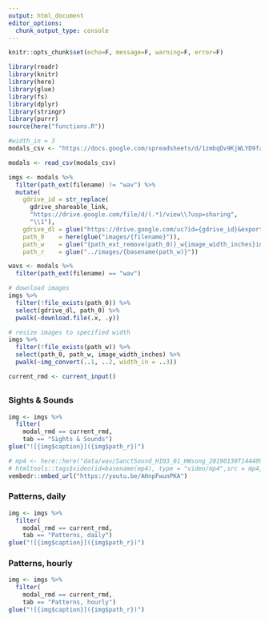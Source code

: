 ```yaml
---
output: html_document
editor_options: 
  chunk_output_type: console
---
```

```r
knitr::opts_chunk$set(echo=F, message=F, warning=F, error=F)
```

```r
library(readr)
library(knitr)
library(here)
library(glue)
library(fs)
library(dplyr)
library(stringr)
library(purrr)
source(here("functions.R"))

#width_in = 3
modals_csv <- "https://docs.google.com/spreadsheets/d/1zmbqDv9KjWLYD9fasDHtPXpRh5ScJibsCHn56DYhTd0/gviz/tq?tqx=out:csv&sheet=modals"

modals <- read_csv(modals_csv)

imgs <- modals %>% 
  filter(path_ext(filename) != "wav") %>% 
  mutate(
    gdrive_id = str_replace(
      gdrive_shareable_link, 
      "https://drive.google.com/file/d/(.*)/view\\?usp=sharing", 
      "\\1"),
    gdrive_dl = glue("https://drive.google.com/uc?id={gdrive_id}&export=download"),
    path_0    = here(glue("images/{filename}")),
    path_w    = glue("{path_ext_remove(path_0)}_w{image_width_inches}in.{path_ext(path_0)}"),
    path_r    = glue("../images/{basename(path_w)}"))

wavs <- modals %>% 
  filter(path_ext(filename) == "wav")

# download images
imgs %>% 
  filter(!file_exists(path_0)) %>% 
  select(gdrive_dl, path_0) %>% 
  pwalk(~download.file(.x, .y))

# resize images to specified width
imgs %>% 
  filter(!file_exists(path_w)) %>% 
  select(path_0, path_w, image_width_inches) %>% 
  pwalk(~img_convert(..1, ..2, width_in = ..3))

current_rmd <- current_input()
```

## {.tabset}

### Sights & Sounds

<div class="row">
<div class="col-xs-6">
```r
img <- imgs %>% 
  filter(
    modal_rmd == current_rmd,
    tab == "Sights & Sounds")
glue("![{img$caption}]({img$path_r})")
```
</div>
<div class="col-xs-6">
```r
# mp4 <- here::here("data/wav/SanctSound_HI03_01_HWsong_20190130T144409Z_3s.mp4")
# htmltools::tags$video(id=basename(mp4), type = "video/mp4",src = mp4, controls = "controls")
vembedr::embed_url("https://youtu.be/AHnpFwunPKA")
```
</div>
</div>

### Patterns, daily

```r
img <- imgs %>% 
  filter(
    modal_rmd == current_rmd,
    tab == "Patterns, daily")
glue("![{img$caption}]({img$path_r})")
```

### Patterns, hourly

```r
img <- imgs %>% 
  filter(
    modal_rmd == current_rmd,
    tab == "Patterns, hourly")
glue("![{img$caption}]({img$path_r})")
```
